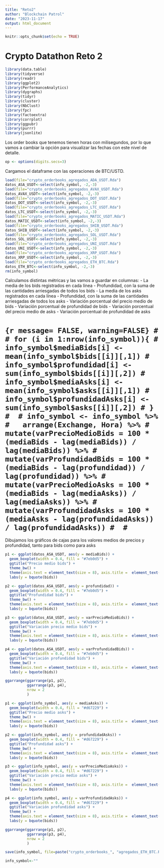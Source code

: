 ---
title: "Reto2"
author: "Blockchain Patrol"
date: "2023-11-17"
output: html_document
---

```{r setup, include=FALSE}
knitr::opts_chunk$set(echo = TRUE)
```

# Crypto Datathon Reto 2

```{r message= FALSE, warning=FALSE}

library(data.table)
library(tidyverse)
library(readr)
library(ggplot2)
library(PerformanceAnalytics)
library(dygraphs)
library(tidyr)
library(cluster)
library(NbClust)
library(fpc) 
library(factoextra)
library(corrplot)
library(ggpubr)
library(purrr)
library(jsonlite)

```

Los order books que tenemos tienen horas con milisegundos, por lo que vamos a cambiar la opción para visualizar las fechas con este nivel de detalle.

```{r message= FALSE, warning=FALSE}

op <- options(digits.secs=3)

```

Cargamos el dataframe con las operaciones de BTC/USTD.

```{r message= FALSE, warning=FALSE}

load(file="crypto_orderbooks_agregados_ADA_USDT.Rda")
datos_ASA_USDT<-select(info_symbol, -2,-3)
load(file="crypto_orderbooks_agregados_AVAX_USDT.Rda")
datos_AVAX_USDT<-select(info_symbol, -2,-3)
load(file="crypto_orderbooks_agregados_DOT_USDT.Rda")
datos_DOT_USDT<-select(info_symbol, -2,-3)
load(file="crypto_orderbooks_agregados_LTC_USDT.Rda")
datos_LTC_USDT<-select(info_symbol, -2,-3)
load(file="crypto_orderbooks_agregados_MATIC_USDT.Rda")
datos_MATIC_USDT<-select(info_symbol, -2,-3)
load(file="crypto_orderbooks_agregados_SHIB_USDT.Rda")
datos_SHIB_USDT<-select(info_symbol, -2,-3)
load(file="crypto_orderbooks_agregados_SOL_USDT.Rda")
datos_SOL_USDT<-select(info_symbol, -2,-3)
load(file="crypto_orderbooks_agregados_UNI_USDT.Rda")
datos_UNI_USDT<-select(info_symbol, -2,-3)
load(file="crypto_orderbooks_agregados_XRP_USDT.Rda")
datos_XRP_USDT<-select(info_symbol, -2,-3)
load(file="crypto_orderbooks_agregados_ETH_BTC.Rda")
datos_ETH_BTC<-select(info_symbol, -2,-3)
rm(info_symbol)
```

Calculamos distintas métricas y las vamos a guardar en columnas:
- La media de los bids registrados en cada línea
- Profundidad, con la suma de las cantidades arriesgadas de todos los bids
- La media de los asks registrados en cada línea
- Profundidad, con la suma de las cantidades arriesgadas de todos los asks
- Variación porcentual del precio medio de bids
- Variación porcentual de profundidad de bids
- Variación porcentual del precio medio de asks
- Variación porcentual de profundidad de asks

# ```{r message= FALSE, warning=FALSE}
# 
# for (i in 1:nrow(info_symbol)){
#   info_symbol$mediaBids[i] <- mean(info_symbol$bids[[i]][,1])
#   info_symbol$profundidad[i] <- sum(info_symbol$bids[[i]][,2])
#   info_symbol$mediaAsks[i] <- mean(info_symbol$asks[[i]][,1])
#   info_symbol$profundidadAsks[i] <- sum(info_symbol$asks[[i]][,2])
# }
# 
# info_symbol <- info_symbol %>%
#   arrange(Exchange, Hora) %>%
#   mutate(varPrecioMedioBids = 100 * (mediaBids - lag(mediaBids)) / lag(mediaBids)) %>%
#   mutate(varProfundidadBids = 100 * (mediaBids - lag(profundidad)) / lag(profundidad)) %>%
#   mutate(varPrecioMedioAsks = 100 * (mediaBids - lag(mediaAsks)) / lag(mediaAsks)) %>%
#   mutate(varProfundidadAsks = 100 * (mediaAsks - lag(profundidadAsks)) / lag(profundidadAsks))
# 
# ```

Dibujamos los gráficos de cajas para los valores medios de precios y profundidad, tanto para bids como para asks

```{r}

p1 <- ggplot(datos_ASA_USDT, aes(y = mediaBids)) +
  geom_boxplot(width = 0.4, fill = "#7eb0d5") +
  ggtitle("Precio medio bids") +
  theme_bw() +
  theme(axis.text = element_text(size = 8), axis.title =  element_text(size = 9), plot.title = element_text(face = 'bold')) + 
  labs(y = bquote(bids))

p2 <- ggplot(datos_ASA_USDT, aes(y = profundidad)) +
  geom_boxplot(width = 0.4, fill = "#7eb0d5") +
  ggtitle("Profundidad bids") +
  theme_bw() +
  theme(axis.text = element_text(size = 8), axis.title =  element_text(size = 9), plot.title = element_text(face = 'bold')) + 
  labs(y = bquote(bids))

p3 <- ggplot(datos_ASA_USDT, aes(y = varPrecioMedioBids)) +
  geom_boxplot(width = 0.4, fill = "#7eb0d5") +
  ggtitle("Variación precio medio bids") +
  theme_bw() +
  theme(axis.text = element_text(size = 8), axis.title =  element_text(size = 9), plot.title = element_text(face = 'bold')) + 
  labs(y = bquote(bids))

p4 <- ggplot(datos_ASA_USDT, aes(y = varProfundidadBids)) +
  geom_boxplot(width = 0.4, fill = "#7eb0d5") +
  ggtitle("Variación profundidad bids") +
  theme_bw() +
  theme(axis.text = element_text(size = 8), axis.title =  element_text(size = 9), plot.title = element_text(face = 'bold')) + 
  labs(y = bquote(bids))

ggarrange(ggarrange(p1, p2),
          ggarrange(p3, p4),
          nrow = 2
          ) 

```

```{r}

p1 <- ggplot(info_symbol, aes(y = mediaAsks)) +
  geom_boxplot(width = 0.4, fill = "#d67229") +
  ggtitle("Precio medio asks") +
  theme_bw() +
  theme(axis.text = element_text(size = 8), axis.title =  element_text(size = 9), plot.title = element_text(face = 'bold')) + 
  labs(y = bquote(bids))

p2 <- ggplot(info_symbol, aes(y = profundidadAsks)) +
  geom_boxplot(width = 0.4, fill = "#d67229") +
  ggtitle("Profundidad asks") +
  theme_bw() +
  theme(axis.text = element_text(size = 8), axis.title =  element_text(size = 9), plot.title = element_text(face = 'bold')) + 
  labs(y = bquote(bids))

p3 <- ggplot(info_symbol, aes(y = varPrecioMedioAsks)) +
  geom_boxplot(width = 0.4, fill = "#d67229") +
  ggtitle("Variación precio medio asks") +
  theme_bw() +
  theme(axis.text = element_text(size = 8), axis.title =  element_text(size = 9), plot.title = element_text(face = 'bold')) + 
  labs(y = bquote(bids))

p4 <- ggplot(info_symbol, aes(y = varProfundidadAsks)) +
  geom_boxplot(width = 0.4, fill = "#d67229") +
  ggtitle("Variación profundidad asks") +
  theme_bw() +
  theme(axis.text = element_text(size = 8), axis.title =  element_text(size = 9), plot.title = element_text(face = 'bold')) + 
  labs(y = bquote(bids))

ggarrange(ggarrange(p1, p2),
          ggarrange(p3, p4),
          nrow = 2
          ) 

```


```{r}
save(info_symbol, file=paste("crypto_orderbooks_", "agregados_ETH_BTC.Rda", sep = ""))
```

```{r}
info_symbol<-""
```


